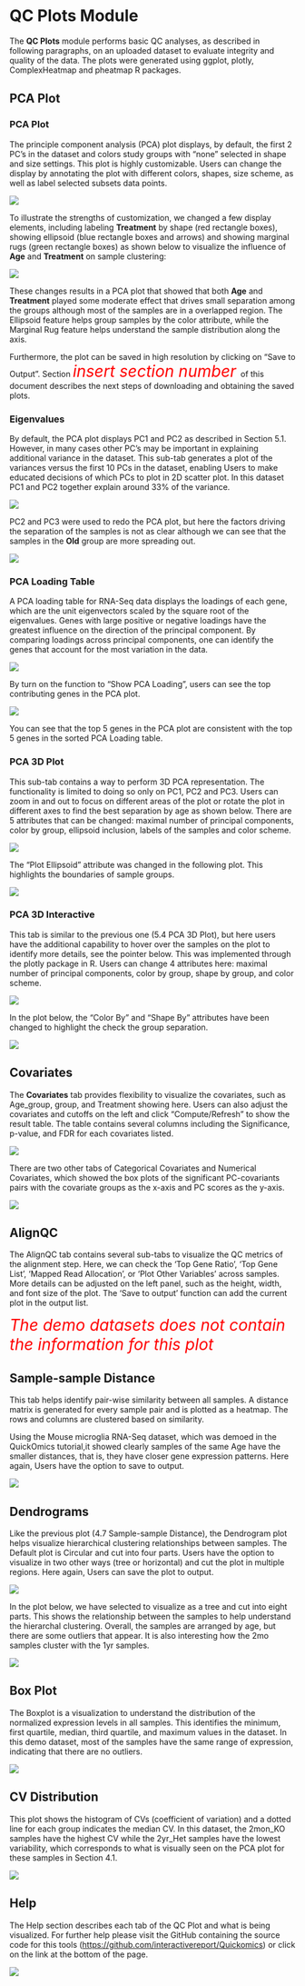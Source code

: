 # QC Plots Module

The **QC Plots** module performs basic QC analyses, as described in following paragraphs, on an uploaded dataset to evaluate integrity and quality of the data. The plots were generated using ggplot, plotly, ComplexHeatmap and pheatmap R packages.

## PCA Plot

### PCA Plot
The principle component analysis (PCA) plot displays, by default, the first 2 PC’s in the dataset and colors study groups with “none” selected in shape and size settings. This plot is highly customizable. Users can change the display by annotating the plot with different colors, shapes, size scheme, as well as label selected subsets data points.

[![](`r pic_path`f5-1.png)](`r pic_path`f5-1.png)

To illustrate the strengths of customization, we changed a few display elements, including labeling **Treatment** by shape (red rectangle boxes), showing ellipsoid (blue rectangle boxes and arrows) and showing marginal rugs (green rectangle boxes) as shown below to visualize the influence of **Age** and **Treatment** on sample clustering:

[![](`r pic_path`f5-2.png)](`r pic_path`f5-2.png)

These changes results in a PCA plot that showed that both **Age** and **Treatment** played some moderate effect that drives small separation among the groups although most of the samples are in a overlapped region. The Ellipsoid feature helps group samples by the color attribute, while the Marginal Rug feature helps understand the sample distribution along the axis.

Furthermore, the plot can be saved in high resolution by clicking on "Save to Output”. Section <span style="font-size:2em; color:red"> *insert section number* </span> of this document describes the next steps of downloading and obtaining the saved plots.

### Eigenvalues

By default, the PCA plot displays PC1 and PC2 as described in Section 5.1. However, in many cases other PC’s may be important in explaining additional variance in the dataset. This sub-tab generates a plot of the variances versus the first 10 PCs in the dataset, enabling Users to make educated decisions of which PCs to plot in 2D scatter plot. In this dataset PC1 and PC2 together explain around 33% of the variance.

[![](`r pic_path`f5-3.png)](`r pic_path`f5-3.png)

PC2 and PC3 were used to redo the PCA plot, but here the factors driving the separation of the samples is not as clear although we can see that the samples in the **Old** group are more spreading out.

[![](`r pic_path`f5-4.png)](`r pic_path`f5-4.png)

### PCA Loading Table
A PCA loading table for RNA-Seq data displays the loadings of each gene, which are the unit eigenvectors scaled by the square root of the eigenvalues. Genes with large positive or negative loadings have the greatest influence on the direction of the principal component. By comparing loadings across principal components, one can identify the genes that account for the most variation in the data.

[![](`r pic_path`f5-5.png)](`r pic_path`f5-5.png)

By turn on the function to "Show PCA Loading", users can see the top contributing genes in the PCA plot. 

[![](`r pic_path`f5-6.png)](`r pic_path`f5-6.png)

You can see that the top 5 genes in the PCA plot are consistent with the top 5 genes in the sorted PCA Loading table.

### PCA 3D Plot

This sub-tab contains a way to perform 3D PCA representation. The functionality is limited to doing so only on PC1, PC2 and PC3. Users can zoom in and out to focus on different areas of the plot or rotate the plot in different axes to find the best separation by age as shown below. There are 5 attributes that can be changed: maximal number of principal components, color by group, ellipsoid inclusion, labels of the samples and color scheme.

[![](`r pic_path`f5-7.png)](`r pic_path`f5-7.png)

The “Plot Ellipsoid” attribute was changed in the following plot. This highlights the boundaries of sample groups.

[![](`r pic_path`f5-8.png)](`r pic_path`f5-8.png)

### PCA 3D Interactive

This tab is similar to the previous one (5.4 PCA 3D Plot), but here users have the additional capability to hover over the samples on the plot to identify more details, see the pointer below. This was implemented through the plotly package in R. Users can change 4 attributes here: maximal number of principal components, color by group, shape by group, and color scheme.

[![](`r pic_path`f5-9.png)](`r pic_path`f5-9.png)

In the plot below, the “Color By” and “Shape By” attributes have been changed to highlight the check the group separation.

[![](`r pic_path`f5-10.png)](`r pic_path`f5-10.png)

## Covariates

The **Covariates** tab provides flexibility to visualize the covariates, such as Age_group, group, and Treatment showing here. Users can also adjust the covariates and cutoffs on the left and click "Compute/Refresh" to show the result table. The table contains several columns including the Significance, p-value, and FDR for each covariates listed. 

[![](`r pic_path`f5-11.png)](`r pic_path`f5-11.png)

There are two other tabs of Categorical Covariates and Numerical Covariates, which showed the box plots of the significant PC-covariants pairs with the covariate groups as the x-axis and PC scores as the y-axis.

[![](`r pic_path`f5-12.png)](`r pic_path`f5-12.png)


## AlignQC

The AlignQC tab contains several sub-tabs to visualize the QC metrics of the alignment step. Here, we can check the 'Top Gene Ratio', 'Top Gene List', 'Mapped Read Allocation', or 'Plot Other Variables' across samples. More details can be adjusted on the left panel, such as the height, width, and font size of the plot. The 'Save to output' function can add the current plot in the output list.

<span style="font-size:2em; color:red"> *The demo datasets does not contain the information for this plot* </span>



## Sample-sample Distance

This tab helps identify pair-wise similarity between all samples. A distance matrix is generated for every sample pair and is plotted as a heatmap. The rows and columns are clustered based on similarity.

Using the Mouse microglia RNA-Seq dataset, which was demoed in the QuickOmics tutorial,it showed clearly samples of the same Age have the smaller distances, that is, they have closer gene expression patterns. Here again, Users have the option to save to output.

[![](`r pic_path`f5-14.png)](`r pic_path`f5-14.png)

## Dendrograms

Like the previous plot (4.7 Sample-sample Distance), the Dendrogram plot helps visualize hierarchical clustering relationships between samples. The Default plot is Circular and cut into four parts. Users have the option to visualize in two other ways (tree or horizontal) and cut the plot in multiple regions. Here again, Users can save the plot to output.

[![](https://interactivereport.github.io/Quickomics/tutorial/Figures/FigureS4.8_1.png)](https://interactivereport.github.io/Quickomics/tutorial/Figures/FigureS4.8_1.png)

In the plot below, we have selected to visualize as a tree and cut into eight parts. This shows the relationship between the samples to help understand the hierarchal clustering. Overall, the samples are arranged by age, but there are some outliers that appear. It is also interesting how the 2mo samples cluster with the 1yr samples.

[![](https://interactivereport.github.io/Quickomics/tutorial/Figures/FigureS4.8_2.png)](https://interactivereport.github.io/Quickomics/tutorial/Figures/FigureS4.8_2.png)

## Box Plot

The Boxplot is a visualization to understand the distribution of the normalized expression levels in all samples. This identifies the minimum, first quartile, median, third quartile, and maximum values in the dataset. In this demo dataset, most of the samples have the same range of expression, indicating that there are no outliers.

[![](https://interactivereport.github.io/Quickomics/tutorial/Figures/FigureS4.9_1.png)](https://interactivereport.github.io/Quickomics/tutorial/Figures/FigureS4.9_1.png)

## CV Distribution

This plot shows the histogram of CVs (coefficient of variation) and a dotted line for each group indicates the median CV. In this dataset, the 2mon_KO samples have the highest CV while the 2yr_Het samples have the lowest variability, which corresponds to what is visually seen on the PCA plot for these samples in Section 4.1.

[![](https://interactivereport.github.io/Quickomics/tutorial/Figures/FigureS4.10_1.png)](https://interactivereport.github.io/Quickomics/tutorial/Figures/FigureS4.10_1.png)

## Help

The Help section describes each tab of the QC Plot and what is being visualized. For further help please visit the GitHub containing the source code for this tools ([https://github.com/interactivereport/Quickomics](https://github.com/interactivereport/Quickomics){target="_blank"}) or click on the link at the bottom of the page.

[![](https://interactivereport.github.io/Quickomics/tutorial/Figures/FigureS4.11_1.png)](https://interactivereport.github.io/Quickomics/tutorial/Figures/FigureS4.11_1.png)